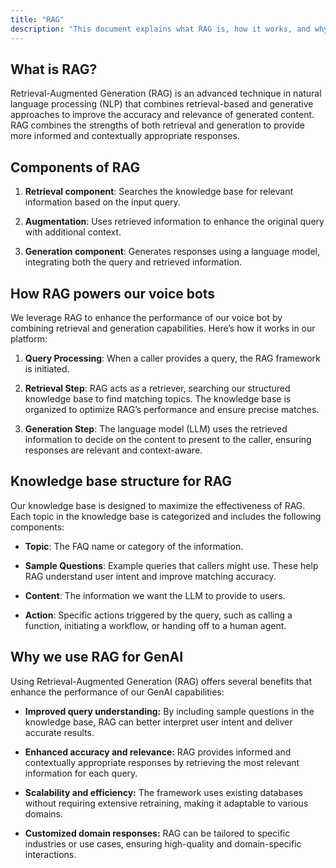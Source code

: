 ```yaml
---
title: "RAG"
description: "This document explains what RAG is, how it works, and why we use it to enhance our GenAI capabilities."
---
```


## What is RAG?

Retrieval-Augmented Generation (RAG) is an advanced technique in natural language processing (NLP) that combines retrieval-based
and generative approaches to improve the accuracy and relevance of generated content. RAG combines the strengths of both retrieval
and generation to provide more informed and contextually appropriate responses.

## Components of RAG

1. **Retrieval component**: Searches the knowledge base for relevant information based on the input query.

2. **Augmentation**: Uses retrieved information to enhance the original query with additional context.

3. **Generation component**: Generates responses using a language model, integrating both the query and retrieved information.

## How RAG powers our voice bots

We leverage RAG to enhance the performance of our voice bot by combining retrieval and generation capabilities. Here’s how it works in our platform:

1. **Query Processing**: When a caller provides a query, the RAG framework is initiated.

2. **Retrieval Step**: RAG acts as a retriever, searching our structured knowledge base to find matching topics. The knowledge base is organized to optimize RAG’s performance and ensure precise matches.

3. **Generation Step**: The language model (LLM) uses the retrieved information to decide on the content to present to the caller, ensuring responses are relevant and context-aware.

## Knowledge base structure for RAG

Our knowledge base is designed to maximize the effectiveness of RAG. Each topic in the knowledge base is categorized and includes the following components:

* **Topic**: The FAQ name or category of the information.

* **Sample Questions**: Example queries that callers might use. These help RAG understand user intent and improve matching accuracy.

* **Content**: The information we want the LLM to provide to users.

* **Action**: Specific actions triggered by the query, such as calling a function, initiating a workflow, or handing off to a human agent.

## Why we use RAG for GenAI

Using Retrieval-Augmented Generation (RAG) offers several benefits that enhance the performance of our GenAI capabilities:

* **Improved query understanding:** By including sample questions in the knowledge base, RAG can better interpret user intent and deliver accurate results.

* **Enhanced accuracy and relevance:** RAG provides informed and contextually appropriate responses by retrieving the most relevant information for each query.

* **Scalability and efficiency:** The framework uses existing databases without requiring extensive retraining, making it adaptable to various domains.

* **Customized domain responses:** RAG can be tailored to specific industries or use cases, ensuring high-quality and domain-specific interactions.